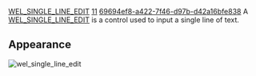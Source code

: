 [[Property:title|WEL_SINGLE_LINE_EDIT]]
[[Property:weight|11]]
[[Property:uuid|69694ef8-a422-7f46-d97b-d42a16bfe838]]
A [[ref:libraries/wel/reference/wel_single_line_edit_chart|WEL_SINGLE_LINE_EDIT]]  is a control used to input a single line of text. 
==Appearance==
 [[Image:wel-single-line-edit|wel_single_line_edit]]  



